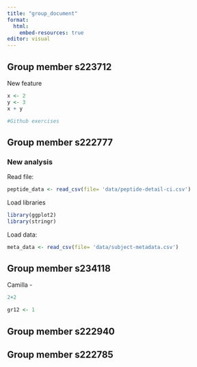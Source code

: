 ```yaml
---
title: "group_document"
format:
  html:
    embed-resources: true
editor: visual
---
```


## Group member s223712
New feature
```r
x <- 2
y <- 3
x + y
```
```r
#Github exercises 
```

## Group member s222777

### New analysis

Read file:

```r
peptide_data <- read_csv(file= 'data/peptide-detail-ci.csv')

```

Load libraries

```r
library(ggplot2)
library(stringr)
```

Load data:

```r

meta_data <- read_csv(file= 'data/subject-metadata.csv')

```

## Group member s234118

Camilla -

```r
2+2

gr12 <- 1
```

## Group member s222940



## Group member s222785

